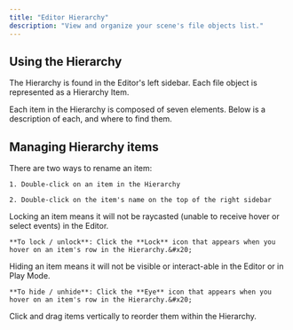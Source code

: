 ```yaml
---
title: "Editor Hierarchy"
description: "View and organize your scene's file objects list."
---
```


## Using the Hierarchy

The Hierarchy is found in the Editor's left sidebar. Each file object is represented as a Hierarchy Item.

<Accordion title="New Accordion" defaultOpen="false">

</Accordion>



<Accordion title="Anatomy of a Hierarchy item" description="MISSING COPY AND IMAGE" defaultOpen={false}>
  Each item in the Hierarchy is composed of seven elements. Below is a description of each, and where to find them.&#x20;
</Accordion>

## Managing Hierarchy items

<AccordionGroup>
  <Accordion title="Renaming an item" defaultOpen={false}>
    There are two ways to rename an item:&#x20;

    1. Double-click on an item in the Hierarchy

    2. Double-click on the item's name on the top of the right sidebar
  </Accordion>

  <Accordion title="Lock / unlock an item" defaultOpen={false}>
    Locking an item means it will not be raycasted (unable to receive hover or select events) in the Editor.

    **To lock / unlock**: Click the **Lock** icon that appears when you hover on an item's row in the Hierarchy.&#x20;
  </Accordion>

  <Accordion title="Hide / unhide an item" defaultOpen={false}>
    Hiding an item means it will not be visible or interact-able in the Editor or in Play Mode.

    **To hide / unhide**: Click the **Eye** icon that appears when you hover on an item's row in the Hierarchy.&#x20;
  </Accordion>

  <Accordion title="Reorder an item" defaultOpen={false}>
    Click and drag items vertically to reorder them within the Hierarchy.
  </Accordion>
</AccordionGroup>